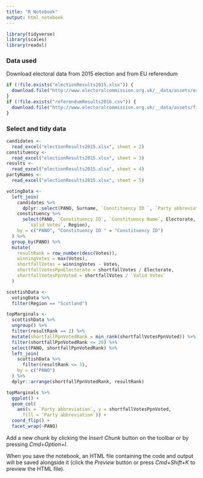 ```yaml
---
title: "R Notebook"
output: html_notebook
---
```


```r
library(tidyverse)
library(scales)
library(readxl)
```

### Data used

Download electoral data from 2015 election and from EU referendum
```r
if (!file.exists("electionResults2015.xlsx")) {
  download.file("http://www.electoralcommission.org.uk/__data/assets/excel_doc/0011/189623/2015-UK-general-election-data-results-WEB.xlsx", "electionResults2015.xlsx")
}
if (!file.exists("referendumResults2016.csv")) {
  download.file("http://www.electoralcommission.org.uk/__data/assets/file/0014/212135/EU-referendum-result-data.csv",  "referendumResults2016.csv")
}

```

### Select and tidy data

```r
candidates <- 
  read_excel("electionResults2015.xlsx", sheet = 2)
constituency <- 
  read_excel("electionResults2015.xlsx", sheet = 3)
results <- 
  read_excel("electionResults2015.xlsx", sheet = 4)
partyNames <- 
  read_excel("electionResults2015.xlsx", sheet = 5)

votingData <- 
  left_join(
    candidates %>%
      dplyr::select(PANO, Surname, `Constituency ID `, `Party abbreviation`, Votes),
    constituency %>%
      select(PANO, `Constituency ID`, `Constituency Name`, Electorate, 
        `Valid Votes`, Region),
    by = c("PANO", "Constituency ID " = "Constituency ID")
  ) %>% 
  group_by(PANO) %>%
  mutate(
    resultRank = row_number(desc(Votes)),
    winningVotes = max(Votes),
    shortfallVotes = winningVotes - Votes,
    shortfallVotesPpnElectorate = shortfallVotes / Electorate,
    shortfallVotesPpnVoted = shortfallVotes / `Valid Votes`
  )
```

```r
scottishData <- 
  votingData %>%
  filter(Region == "Scotland")

topMarginals <- 
  scottishData %>%
  ungroup() %>%
  filter(resultRank == 2) %>%
  mutate(shortfallPpnVotedRank = min_rank(shortfallVotesPpnVoted)) %>%
  filter(shortfallPpnVotedRank <= 20) %>%
  select(PANO, shortfallPpnVotedRank) %>%
  left_join(
    scottishData %>%
      filter(resultRank <= 3),
    by = c("PANO")
  ) %>%
  dplyr::arrange(shortfallPpnVotedRank, resultRank)

```

```r

topMarginals %>%
  ggplot() +
  geom_col(
    aes(x = `Party abbreviation`, y = shortfallVotesPpnVoted, 
      fill = `Party abbreviation`)) +
  coord_flip() +
  facet_wrap(~PANO)

```


Add a new chunk by clicking the *Insert Chunk* button on the toolbar or by pressing *Cmd+Option+I*.

When you save the notebook, an HTML file containing the code and output will be saved alongside it (click the *Preview* button or press *Cmd+Shift+K* to preview the HTML file).
